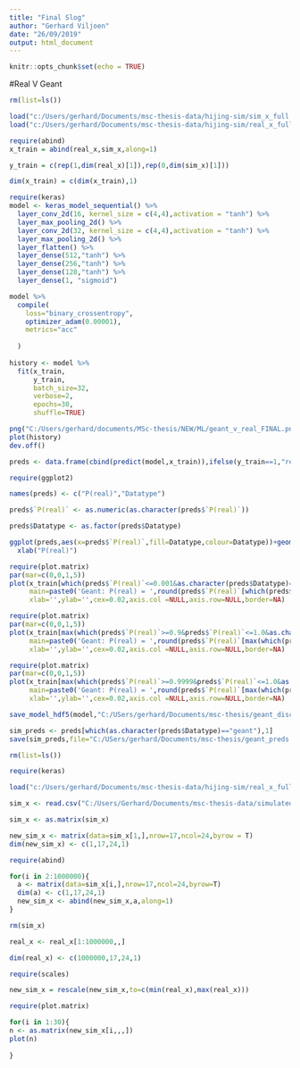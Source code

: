 ---
title: "Final Slog"
author: "Gerhard Viljoen"
date: "26/09/2019"
output: html_document
---

```{r setup, include=FALSE}
knitr::opts_chunk$set(echo = TRUE)
```

#Real V Geant

```{r}
rm(list=ls())

load("c:/Users/gerhard/Documents/msc-thesis-data/hijing-sim/sim_x_full.rdata")
load("c:/Users/gerhard/Documents/msc-thesis-data/hijing-sim/real_x_full.rdata")
```

```{r}
require(abind)
x_train = abind(real_x,sim_x,along=1)

y_train = c(rep(1,dim(real_x)[1]),rep(0,dim(sim_x)[1]))

dim(x_train) = c(dim(x_train),1)

require(keras)
model <- keras_model_sequential() %>%
  layer_conv_2d(16, kernel_size = c(4,4),activation = "tanh") %>%
  layer_max_pooling_2d() %>%
  layer_conv_2d(32, kernel_size = c(4,4),activation = "tanh") %>%
  layer_max_pooling_2d() %>%
  layer_flatten() %>%
  layer_dense(512,"tanh") %>%
  layer_dense(256,"tanh") %>%
  layer_dense(128,"tanh") %>%
  layer_dense(1, "sigmoid")

model %>%
  compile(
    loss="binary_crossentropy",
    optimizer_adam(0.00001),
    metrics="acc"
    
  )
  
history <- model %>%
  fit(x_train,
      y_train,
      batch_size=32,
      verbose=2,
      epochs=30,
      shuffle=TRUE)

png("C:/Users/gerhard/documents/MSc-thesis/NEW/ML/geant_v_real_FINAL.png")
plot(history)
dev.off()
```

```{r}
preds <- data.frame(cbind(predict(model,x_train)),ifelse(y_train==1,"real","geant"))
```

```{r}
require(ggplot2)

names(preds) <- c("P(real)","Datatype")

preds$`P(real)` <- as.numeric(as.character(preds$`P(real)`))

preds$Datatype <- as.factor(preds$Datatype)

ggplot(preds,aes(x=preds$`P(real)`,fill=Datatype,colour=Datatype))+geom_histogram(stat="count")+
  xlab("P(real)")
```


```{r}
require(plot.matrix)
par(mar=c(0,0,1,5))
plot(x_train[which(preds$`P(real)`<=0.001&as.character(preds$Datatype)=="geant")[1],,,],col=gray.colors(start=0,n=10),
     main=paste0('Geant: P(real) = ',round(preds$`P(real)`[which(preds$`P(real)`<=0.001&as.character(preds$Datatype)=="geant")[1]],4)),
     xlab='',ylab='',cex=0.02,axis.col =NULL,axis.row=NULL,border=NA)

```


```{r}
require(plot.matrix)
par(mar=c(0,0,1,5))
plot(x_train[max(which(preds$`P(real)`>=0.9&preds$`P(real)`<=1.0&as.character(preds$Datatype)=="geant")),,,],col=gray.colors(start=0,n=10),
     main=paste0('Geant: P(real) = ',round(preds$`P(real)`[max(which(preds$`P(real)`>=0.9&preds$`P(real)`<=1.0&as.character(preds$Datatype)=="geant"))],4)),
     xlab='',ylab='',cex=0.02,axis.col =NULL,axis.row=NULL,border=NA)

```

```{r}
require(plot.matrix)
par(mar=c(0,0,1,5))
plot(x_train[max(which(preds$`P(real)`>=0.9999&preds$`P(real)`<=1.0&as.character(preds$Datatype)=="geant")),,,],col=gray.colors(start=0,n=10),
     main=paste0('Geant: P(real) = ',round(preds$`P(real)`[max(which(preds$`P(real)`>=0.9999&preds$`P(real)`<=1.0&as.character(preds$Datatype)=="geant"))],4)),
     xlab='',ylab='',cex=0.02,axis.col =NULL,axis.row=NULL,border=NA)

```

```{r}
save_model_hdf5(model,"C:/USers/gerhard/Documents/msc-thesis/geant_discrim_model.h5")

sim_preds <- preds[which(as.character(preds$Datatype)=="geant"),1]
save(sim_preds,file="C:/USers/gerhard/Documents/msc-thesis/geant_preds.rdata")
```

```{r}
rm(list=ls())

require(keras)

load("c:/Users/gerhard/Documents/msc-thesis-data/hijing-sim/real_x_full.rdata")

sim_x <- read.csv("C:/Users/Gerhard/Documents/msc-thesis-data/simulated_datasets/simulated_data_aae12/sim_flat.csv",header=FALSE,sep=",",dec=".",nrows=1000000)

sim_x <- as.matrix(sim_x)

new_sim_x <- matrix(data=sim_x[1,],nrow=17,ncol=24,byrow = T)
dim(new_sim_x) <- c(1,17,24,1)

require(abind)

for(i in 2:1000000){
  a <- matrix(data=sim_x[i,],nrow=17,ncol=24,byrow=T)
  dim(a) <- c(1,17,24,1)
  new_sim_x <- abind(new_sim_x,a,along=1) 
}

rm(sim_x)

real_x <- real_x[1:1000000,,]

dim(real_x) <- c(1000000,17,24,1)

require(scales)

new_sim_x = rescale(new_sim_x,to=c(min(real_x),max(real_x)))
```

```{r}
require(plot.matrix)

for(i in 1:30){
n <- as.matrix(new_sim_x[i,,,])
plot(n)
  
}

```






























